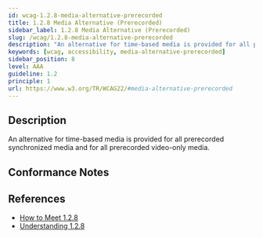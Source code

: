 ```yaml
---
id: wcag-1.2.8-media-alternative-prerecorded
title: 1.2.8 Media Alternative (Prerecorded)
sidebar_label: 1.2.8 Media Alternative (Prerecorded)
slug: /wcag/1.2.8-media-alternative-prerecorded
description: "An alternative for time-based media is provided for all prerecorded synchronized media and for all prerecorded video-only media."
keywords: [wcag, accessibility, media-alternative-prerecorded]
sidebar_position: 8
level: AAA
guideline: 1.2
principle: 1
url: https://www.w3.org/TR/WCAG22/#media-alternative-prerecorded
---
```


## Description

An alternative for time-based media is provided for all prerecorded synchronized media and for all prerecorded video-only media.

## Conformance Notes

<Project name="ads">
</Project>

<Project name="scix">
  <NonApplicable/>
</Project>

## References

- [How to Meet 1.2.8](https://www.w3.org/WAI/WCAG22/quickref/#media-alternative-prerecorded)
- [Understanding 1.2.8](https://www.w3.org/WAI/WCAG22/Understanding/media-alternative-prerecorded.html)
